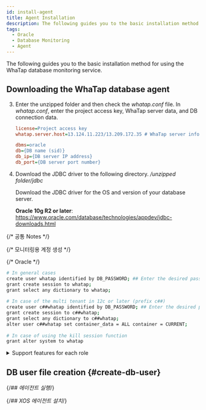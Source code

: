 ```yaml
---
id: install-agent
title: Agent Installation
description: The following guides you to the basic installation method for using the WhaTap database monitoring service.
tags:
  - Oracle
  - Database Monitoring
  - Agent
---
```



The following guides you to the basic installation method for using the WhaTap database monitoring service.


<Agentsignupguide />

<Youtube ko='e_UpCgapfQY' en='MIo3HRIOt8M' ja='MIo3HRIOt8M' />


<Createprojectv2 />


<Accesskey />

## Downloading the WhaTap database agent


<Dbinstallagentsteps />

3. Enter the unzipped folder and then check the *whatap.conf* file. In *whatap.conf*, enter the project access key, WhaTap server data, and DB connection data.

   ```ini title='whatap.conf'
   license=Project access key
   whatap.server.host=13.124.11.223/13.209.172.35 # WhaTap server info

   dbms=oracle
   db={DB name (sid)}
   db_ip={DB server IP address}
   db_port={DB server port number}
   ```

4. Download the JDBC driver to the following directory. */unzipped folder/jdbc*

   Download the JDBC driver for the OS and version of your database server. 

   **Oracle 10g R2 or later**: https://www.oracle.com/database/technologies/appdev/jdbc-downloads.html

{/* 공통 Notes */}

<Dbinstallagentcommonnotes />

{/* 모니터링용 계정 생성 */}

<Dbcreatemonitoringaccount />

{/* Oracle */}

```bash showLineNumbers
# In general cases
create user whatap identified by DB_PASSWORD; ## Enter the desired password.
grant create session to whatap;
grant select any dictionary to whatap;
 
# In case of the multi tenant in 12c or later (prefix c##)
create user c##whatap identified by DB_PASSWORD; ## Enter the desired password.
grant create session to c##whatap;
grant select any dictionary to c##whatap;
alter user c##whatap set container_data = ALL container = CURRENT;
 
# In case of using the kill session function
grant alter system to whatap
```

<details>

<summary>Support features for each role</summary>

The roles other than the **Default role** do not need to be assigned depending on the environment. However, some functions may not work.

<div className="c5-10-25-25-15-25">

| Role                                              | command (Single DB)                                         | command (Multitenant DB)                                                                                                                                                          | Menu and feature                                                                                                                                                       | Details                                                                                                    |
| ------------------------------------------------- | ------------------------------------------------------------------------------ | ---------------------------------------------------------------------------------------------------------------------------------------------------------------------------------------------------- | ---------------------------------------------------------------------------------------------------------------------------------------------------------------------- | ---------------------------------------------------------------------------------------------------------- |
| Default role                                      | `grant create session to whatap;`                                              | `grant create session to c##whatap;`                                                                                                                                                                 | Access                                                                                                                                                                 | -                                                                                                          |
| ^                                                 | <code>grant <span class="vslow">select any dictionary</span> to whatap;</code> | <code>grant <span class="vslow">select any dictionary</span> to c##whatap;</code>                                                                                                                    | <Cmdname sid="side_dbMonitoring" className="uitext" /> / <Cmdname sid="side_multiInstance" className="uitext" /> / <Cmdname sid="side_dbSqlStat" className="uitext" /> | When granting individual roles, see the following table                                                    |
| ^                                                 | -                                                                              | `alter user c##whatap set container_data = ALL container = CURRENT;`                                                                                                                                 | ^                                                                                                                                                                      | When using a multi-tenant DB (12C or higher), this is a required role to query the pdb. |
| <Cmdname sid="session_kill" className="uitext" /> | `grant alter system to whatap;`                                                | `grant alter system to c##whatap;`                                                                                                                                                                   | <Cmdname sid="active_sessions" className="uitext" /> &gt; <Cmdname sid="session_kill" className="uitext" />                                                            | -                                                                                                          |
| Hidden parameter query                            | \>                                                                             | `create view sys.DB_User_vw_ksppi as select * from sys.x$ksppi;`<br/>`grant select on sys.DB_User_vw_ksppi to DB_User;`<br/>`create synonym DB_User.DB_User_vw_ksppi for sys.DB_User_vw_ksppi;`      | Hidden parameters are included in the parameter query menu.                                                                                                            | To query hidden parameters, separate view/synonym creation and role assignment are required.               |
| ^                                                 | \>                                                                             | `create view sys.DB_User_vw_ksppcv as select * from sys.x$ksppcv;`<br/>`grant select on sys.DB_User_vw_ksppcv to DB_User;`<br/>`create synonym DB_User.DB_User_vw_ksppcv for sys.DB_User_vw_ksppcv;` | ^                                                                                                                                                                      | ^                                                                                                          |

</div>

Instead of <code><span class="vslow">select any dictionary</span></code>, you can grant the following roles individually.

<div className="c3-3">

| Role                                                                                  | command (Single DB)                                 | command (Multitenant DB)              |
| ------------------------------------------------------------------------------------- | ---------------------------------------------------------------------- | -------------------------------------------------------- |
| <Cmdname sid="active_sessions" /> / <Cmdname sid="lock_tree" /> / Metrics information | `grant select on v_$sqlarea to whatap;`                                | `grant select on v_$sqlarea to c##whatap;`               |
| ^                                                                                     | `grant select on v_$transaction to whatap;`                            | `grant select on v_$transaction to c##whatap;`           |
| ^                                                                                     | `grant select on v_$instance to whatap;`                               | `grant select on v_$instance to c##whatap;`              |
| ^                                                                                     | `grant select on v_$sysstat to whatap;`                                | `grant select on v_$sysstat to c##whatap;`               |
| ^                                                                                     | `grant select on v_$lock to whatap;`                                   | `grant select on v_$lock to c##whatap;`                  |
| ^                                                                                     | `grant select on v_$sesstat to whatap;`                                | `grant select on v_$sesstat to c##whatap;`               |
| ^                                                                                     | `grant select on v_$event_name to whatap;`                             | `grant select on v_$event_name to c##whatap;`            |
| ^                                                                                     | `grant select on v_$session to whatap;`                                | `grant select on v_$session to c##whatap;`               |
| ^                                                                                     | `grant select on v_$sql to whatap;`                                    | `grant select on v_$sql to c##whatap;`                   |
| ^                                                                                     | `grant select on v_$process to whatap;`                                | `grant select on v_$process to c##whatap;`               |
| ^                                                                                     | `grant select on v_$statname to whatap;`                               | `grant select on v_$statname to c##whatap;`              |
| ^                                                                                     | `grant select on v_$system_event to whatap;`                           | `grant select on v_$system_event to c##whatap;`          |
| ^                                                                                     | `grant select on v_$osstat to whatap;`                                 | `grant select on v_$osstat to c##whatap;`                |
| ^                                                                                     | `grant select on v_$px_session to whatap;`                             | `grant select on v_$px_session to c##whatap;`            |
| ^                                                                                     | `grant select on v_$sga to whatap;`                                    | `grant select on v_$sga to c##whatap;`                   |
| ^                                                                                     | -                                                                      | `grant select on v_$con_sysstat to c##whatap;`           |
| Parameter information                                                                 | `grant select on v_$parameter to whatap;`                              | `grant select on v_$parameter to c##whatap;`             |
| Wait information / Event information                                                  | `grant select on v_$event_name to whatap;`                             | `grant select on v_$event_name to c##whatap;`            |
| ^                                                                                     | `grant select on v_$system_event to whatap`                            | `grant select on v_$con_system_event to c##whatap;`      |
| ^                                                                                     | `grant select on v_$system_wait_class to whatap;`                      | `grant select on v_$system_wait_class to c##whatap;`     |
| ^                                                                                     | -                                                                      | `grant select on v_$con_system_wait_class to c##whatap;` |
| Tablespace information                                                                | `grant select on dba_data_files to whatap;`                            | `grant select on cdb_data_files to c##whatap;`           |
| ^                                                                                     | `grant select on dba_free_space to whatap;`                            | `grant select on cdb_free_space to c##whatap;`           |
| ^                                                                                     | `grant select on dba_temp_files to whatap;`                            | `grant select on v_$sort_segment to c##whatap;`          |
| ^                                                                                     | `grant select on v_$temp_extent_pool to whatap;`                       | `grant select on v_$tempfile to c##whatap;`              |
| ^                                                                                     | `grant select on v_$containers to whatap;` (12c 이상) | `grant select on v_$containers to c##whatap;`            |

</div>

</details>

## DB user file creation {#create-db-user}

<DBuserDesc />


<Dbcreatedbuserfilebody />

{/*## 에이전트 실행*/}

<Dbrunagent />

{/*## XOS 에이전트 설치*/}

<Dbinstallxosagent />
